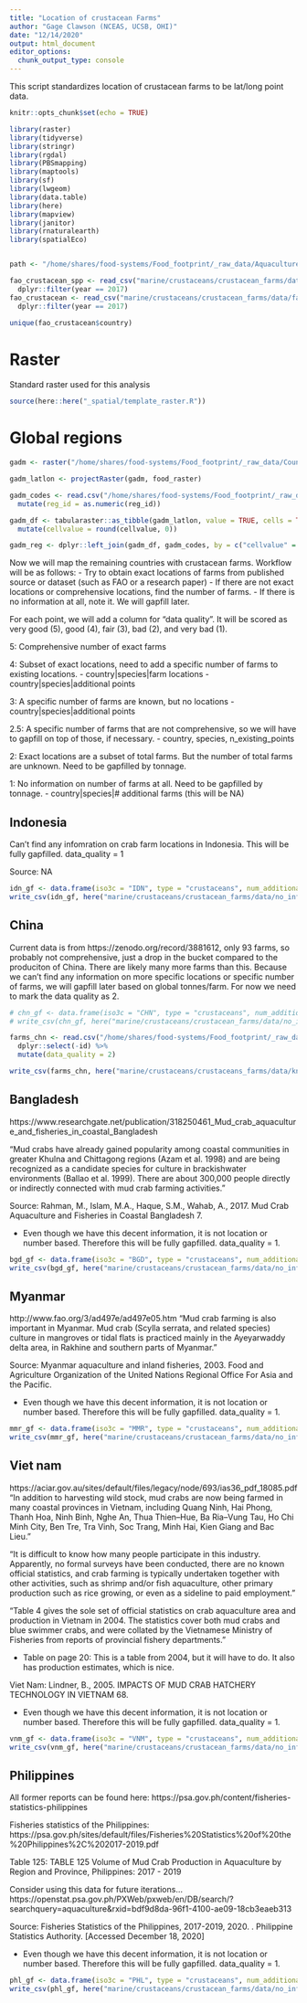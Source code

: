```yaml
---
title: "Location of crustacean Farms"
author: "Gage Clawson (NCEAS, UCSB, OHI)"
date: "12/14/2020"
output: html_document
editor_options: 
  chunk_output_type: console
---
```


This script standardizes location of crustacean farms to be lat/long point data.


```r
knitr::opts_chunk$set(echo = TRUE)
```

```r
library(raster)
library(tidyverse)
library(stringr)
library(rgdal)
library(PBSmapping)
library(maptools)
library(sf)
library(lwgeom)
library(data.table)
library(here)
library(mapview)
library(janitor)
library(rnaturalearth)
library(spatialEco)


path <- "/home/shares/food-systems/Food_footprint/_raw_data/Aquaculture_locations"

fao_crustacean_spp <- read_csv("marine/crustaceans/crustacean_farms/data/fao_mariculture_crustaceans_taxa_production.csv") %>%
  dplyr::filter(year == 2017)
fao_crustacean <- read_csv("marine/crustaceans/crustacean_farms/data/fao_mariculture_crustaceans.csv") %>%
  dplyr::filter(year == 2017)

unique(fao_crustacean$country)

```


# Raster

Standard raster used for this analysis 

```r

source(here::here("_spatial/template_raster.R"))

```

# Global regions

```r

gadm <- raster("/home/shares/food-systems/Food_footprint/_raw_data/Country_regions/gadm36mol_pyfill_10km.tif")

gadm_latlon <- projectRaster(gadm, food_raster)

gadm_codes <- read.csv("/home/shares/food-systems/Food_footprint/_raw_data/Country_regions/gadm_reg_codes.csv") %>% 
  mutate(reg_id = as.numeric(reg_id))

```

```r

gadm_df <- tabularaster::as_tibble(gadm_latlon, value = TRUE, cells = TRUE) %>% 
  mutate(cellvalue = round(cellvalue, 0))

gadm_reg <- dplyr::left_join(gadm_df, gadm_codes, by = c("cellvalue" = "reg_id"))

```


Now we will map the remaining countries with crustacean farms. Workflow will be as follows: 
 - Try to obtain exact locations of farms from published source or 
 dataset (such as FAO or a research paper)
 - If there are not exact locations or comprehensive locations, find the number of farms. 
 - If there is no information at all, note it. We will gapfill later. 
 
For each point, we will add a column for "data quality". It will be scored as very good (5), good (4), fair (3), bad (2), and very bad (1). 

5: Comprehensive number of exact farms 

4: Subset of exact locations, need to add a specific number of farms to existing locations. 
  - country|species|farm locations
  - country|species|additional points

3: A specific number of farms are known, but no locations 
 - country|species|additional points
 
2.5: A specific number of farms that are not comprehensive, so we will have to gapfill on top of those, if necessary. 
 - country, species, n_existing_points

2: Exact locations are a subset of total farms. But the number of total farms are unknown. Need to be gapfilled by tonnage. 

1: No information on number of farms at all. Need to be gapfilled by tonnage. 
 - country|species|# additional farms (this will be NA)
 
## Indonesia
Can't find any infomration on crab farm locations in Indonesia. This will be fully gapfilled. data_quality = 1

Source: 
NA 

```r
idn_gf <- data.frame(iso3c = "IDN", type = "crustaceans", num_additional_farms = NA, data_quality = 1)
write_csv(idn_gf, here("marine/crustaceans/crustacean_farms/data/no_info_1/gf_idn.csv")) 

```

## China 

Current data is from https://zenodo.org/record/3881612, only 93 farms, so probably not comprehensive, just a drop in the bucket compared to the produciton of China. There are likely many more farms than this. Because we can't find any information on more specific locations or specific number of farms, we will gapfill later based on global tonnes/farm. For now we need to mark the data quality as 2. 

```r
# chn_gf <- data.frame(iso3c = "CHN", type = "crustaceans", num_additional_farms = NA, data_quality = 1)
# write_csv(chn_gf, here("marine/crustaceans/crustacean_farms/data/no_info_1/gf_chn.csv")) 

farms_chn <- read.csv("/home/shares/food-systems/Food_footprint/_raw_data/Aquaculture_locations/China/split_spp/farms_crust_chn.csv") %>%
  dplyr::select(-id) %>%
  mutate(data_quality = 2)

write_csv(farms_chn, here("marine/crustaceans/crustaceans_farms/data/known_farm_sites_2_4_5/farms_chn.csv"))

```


## Bangladesh

https://www.researchgate.net/publication/318250461_Mud_crab_aquaculture_and_fisheries_in_coastal_Bangladesh

"Mud crabs have already gained popularity among coastal communities in greater Khulna and Chittagong regions (Azam et al. 1998) and are being recognized as a candidate species for culture in brackishwater environments (Ballao et al. 1999). There are about 300,000 people directly or indirectly connected with mud crab farming activities."

Source: 
Rahman, M., Islam, M.A., Haque, S.M., Wahab, A., 2017. Mud Crab Aquaculture and Fisheries in Coastal Bangladesh 7.

 - Even though we have this decent information, it is not location or number based. Therefore this will be fully gapfilled. data_quality = 1. 
 
```r
bgd_gf <- data.frame(iso3c = "BGD", type = "crustaceans", num_additional_farms = NA, data_quality = 1)
write_csv(bgd_gf, here("marine/crustaceans/crustacean_farms/data/no_info_1/gf_bgd.csv")) 
```

## Myanmar 

http://www.fao.org/3/ad497e/ad497e05.htm
"Mud crab farming is also important in Myanmar. Mud crab (Scylla serrata, and related species) culture in mangroves or tidal flats is practiced mainly in the Ayeyarwaddy delta area, in Rakhine and southern parts of Myanmar."

Source:
Myanmar aquaculture and inland fisheries, 2003. Food and Agriculture Organization of the United Nations Regional Office For Asia and the Pacific.

 - Even though we have this decent information, it is not location or number based. Therefore this will be fully gapfilled. data_quality = 1. 

```r
mmr_gf <- data.frame(iso3c = "MMR", type = "crustaceans", num_additional_farms = NA, data_quality = 1)
write_csv(mmr_gf, here("marine/crustaceans/crustacean_farms/data/no_info_1/gf_mmr.csv")) 
```


## Viet nam 

https://aciar.gov.au/sites/default/files/legacy/node/693/ias36_pdf_18085.pdf
"In addition to harvesting wild stock, mud crabs are now being farmed in
many coastal provinces in Vietnam, including Quang Ninh, Hai Phong,
Thanh Hoa, Ninh Binh, Nghe An, Thua Thien–Hue, Ba Ria–Vung Tau,
Ho Chi Minh City, Ben Tre, Tra Vinh, Soc Trang, Minh Hai, Kien Giang
and Bac Lieu."

"It is difficult to know how many people participate in this industry.
Apparently, no formal surveys have been conducted, there are no known
official statistics, and crab farming is typically undertaken together with
other activities, such as shrimp and/or fish aquaculture, other primary
production such as rice growing, or even as a sideline to paid employment."

"Table 4 gives the sole set of official statistics on crab aquaculture area and
production in Vietnam in 2004. The statistics cover both mud crabs and
blue swimmer crabs, and were collated by the Vietnamese Ministry of
Fisheries from reports of provincial fishery departments. "

 - Table on page 20: This is a table from 2004, but it will have to do. It also has production estimates, which is nice. 
 
Viet Nam: 
Lindner, B., 2005. IMPACTS OF MUD CRAB HATCHERY TECHNOLOGY IN VIETNAM 68.

 - Even though we have this decent information, it is not location or number based. Therefore this will be fully gapfilled. data_quality = 1. 

```r
vnm_gf <- data.frame(iso3c = "VNM", type = "crustaceans", num_additional_farms = NA, data_quality = 1)
write_csv(vnm_gf, here("marine/crustaceans/crustacean_farms/data/no_info_1/gf_vnm.csv")) 
```


## Philippines

All former reports can be found here: 
https://psa.gov.ph/content/fisheries-statistics-philippines

Fisheries statistics of the Philippines: https://psa.gov.ph/sites/default/files/Fisheries%20Statistics%20of%20the%20Philippines%2C%202017-2019.pdf

Table 125: TABLE 125 Volume of Mud Crab Production in Aquaculture by Region and Province,
 Philippines: 2017 - 2019
 

Consider using this data for future iterations... 
https://openstat.psa.gov.ph/PXWeb/pxweb/en/DB/search/?searchquery=aquaculture&rxid=bdf9d8da-96f1-4100-ae09-18cb3eaeb313

Source: 
Fisheries Statistics of the Philippines, 2017-2019, 2020. . Philippine Statistics Authority. [Accessed December 18, 2020]

 - Even though we have this decent information, it is not location or number based. Therefore this will be fully gapfilled. data_quality = 1. 


```r
phl_gf <- data.frame(iso3c = "PHL", type = "crustaceans", num_additional_farms = NA, data_quality = 1)
write_csv(phl_gf, here("marine/crustaceans/crustacean_farms/data/no_info_1/gf_phl.csv")) 
```



